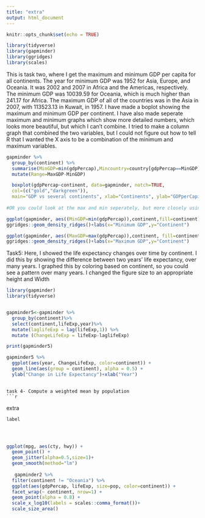 ```yaml
---
title: "extra"
output: html_document
---
```


```r
knitr::opts_chunk$set(echo = TRUE)
```
```r
library(tidyverse)
library(gapminder)
library(ggridges)
library(scales)
```
This is task two, where I get the maximum and minimum GDP per capita for all continents. The year for minimum GDP was 1952 for Asia, Europe, and Oceania. It was 2002 and 2007 in Africa and the Americas, respectively. The minimum GDP was 10039.59 for Oceania, which is much higher than 241.17 for Africa. The maximum GDP of all of the countries was in the Asia in 2007, with 113523.13 in Kuwait, in 1957. I have made a boplot showing the maximum and minimum GDP per continent. I have also made seperate maximum and minimum graphs which show more detailed numbers, which looks more beautiful, but which I can't combine. I tried to make a column graph that combined the two variables, but I could not figure out how to tell R that I wanted the X axis to be a combination of the minimum and maximum variables.

```r
gapminder %>% 
  group_by(continent) %>% 
  summarise(MinGDP=min(gdpPercap),Mincountry=country[gdpPercap==MinGDP],Minyear=year[gdpPercap==MinGDP],MaxGDP=max(gdpPercap),Maxcountry=country[gdpPercap==MaxGDP],Maxyear=year[gdpPercap==MaxGDP])%>% 
  mutate(Range=MaxGDP-MinGDP)

  boxplot(gdpPercap~continent, data=gapminder, notch=TRUE,
  col=(c("gold","darkgreen")),
  main="GDP vs several continents", xlab="Continents", ylab="GDPperCapita")
  
#OR you could look at the max and min seperately, but more closely using the following two graphs:

ggplot(gapminder, aes((MinGDP=min(gdpPercap)),continent,fill=continent)) +
ggridges::geom_density_ridges()+labs(x="Minimum GDP",y="Continent")

ggplot(gapminder, aes((MaxGDP=max(gdpPercap)),continent, fill=continent)) +
ggridges::geom_density_ridges()+labs(x="Maximum GDP",y="Continent")

```
Task5: Here, I showed the life expectancy changes over time by continent. I did this by showing the difference between two years' life expectancy, over many years. I graphed this by coloring based on continent, so you could see a pattern over many years. I changed the figure size to an appropriate height and Width
```r

library(gapminder)
library(tidyverse)


gapminder5<-gapminder %>%
  group_by(continent)%>%
  select(continent,lifeExp,year)%>%
  mutate(laglifeExp = lag(lifeExp,1)) %>%
  mutate (ChangeLifeExp = lifeExp-laglifeExp)

print(gapminder5)

gapminder5 %>%
  ggplot(aes(year, ChangeLifeExp, color=continent)) +
  geom_line(aes(group = continent), alpha = 0.5) +
  ylab("Change in Life Expectancy")+xlab("Year")
 
```

```
task 4- Compute a weighted mean by population
```r

```




extra
```r
label




ggplot(mpg, aes(cty, hwy)) +
  geom_point() +
  geom_jitter(alpha=0.5,size=1)+
  geom_smooth(method="lm")
  
   gapminder2 %>% 
  filter(continent != "Oceania") %>% 
  ggplot(aes(gdpPercap, lifeExp, size=pop, color=continent)) +
  facet_wrap(~ continent, nrow=1) +
  geom_point(alpha = 0.8) +
  scale_x_log10(labels = scales::comma_format())+
  scale_size_area()

```

